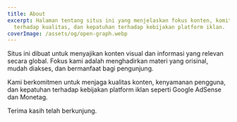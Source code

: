 ```yaml
---
title: About
excerpt: Halaman tentang situs ini yang menjelaskan fokus konten, komitmen
  terhadap kualitas, dan kepatuhan terhadap kebijakan platform iklan.
coverImage: /assets/og/open-graph.webp
---
```

Situs ini dibuat untuk menyajikan konten visual dan informasi yang relevan secara global. Fokus kami adalah menghadirkan materi yang orisinal, mudah diakses, dan bermanfaat bagi pengunjung.

Kami berkomitmen untuk menjaga kualitas konten, kenyamanan pengguna, dan kepatuhan terhadap kebijakan platform iklan seperti Google AdSense dan Monetag.

Terima kasih telah berkunjung.